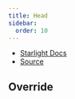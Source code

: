 ```yaml
---
title: Head
sidebar:
  order: 10
---
```


- [Starlight Docs](https://starlight.astro.build/reference/overrides/#head)
- [Source](https://github.com/withastro/starlight/blob/main/packages/starlight/components/Head.astro)


## Override

<Code code={Head} lang="astro" title="Head.astro" />
